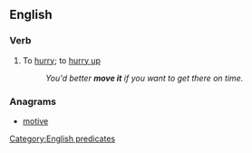 ==English==

===Verb===
{{en-verb|inf=[[move]] [[it]]|moves it|moving it|moved it}}

# {{idiomatic}} To [[hurry]]; to [[hurry up]]
#: ''You'd better '''move it''' if you want to get there on time.''

===Anagrams===
* [[motive#English|motive]]

[[Category:English predicates]]